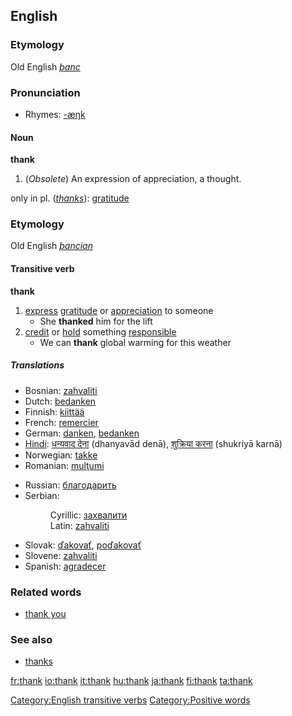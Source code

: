 ==English==
===Etymology===
Old English ''[[þanc]]''

===Pronunciation===
*Rhymes: [[Rhymes:English:-æŋk|-æŋk]]

====Noun====
'''thank'''

# (''Obsolete'') An expression of appreciation, a thought.
only in pl. (''[[thanks]]''): [[gratitude]]

===Etymology===
Old English ''[[þancian]]''
====Transitive verb====
'''thank'''

# [[express]] [[gratitude]] or [[appreciation]] to someone
#* She '''thanked''' him for the lift
# [[credit]] or [[hold]] something [[responsible]]
#* We can '''thank''' global warming for this weather

=====Translations=====
{{top}}
*Bosnian: [[zahvaliti#Bosnian|zahvaliti]]
*Dutch: [[bedanken]]
*Finnish: [[kiittää]]
*French: [[remercier]]
*German: [[danken]], [[bedanken]]
*[[Hindi]]: [[धन्यवाद देना]] (dhanyavād denā), [[शुक्रिया करना]] (shukriyā karnā)
*Norwegian: [[takke]]
*Romanian: [[mulţumi]]
{{mid}}
*Russian: [[благодарить]]
*Serbian:
*:Cyrillic: [[захвалити#Serbian|захвалити]]
*:Latin: [[zahvaliti#Serbian|zahvaliti]]
*Slovak: [[ďakovať]], [[poďakovať]]
*Slovene: [[zahvaliti]]
*Spanish: [[agradecer]]
{{bottom}}

===Related words===
*[[thank you]]
===See also===
*[[thanks]]

[[Category:English transitive verbs]]
[[Category:Positive words]]

[[fr:thank]]
[[io:thank]]
[[it:thank]]
[[hu:thank]]
[[ja:thank]]
[[fi:thank]]
[[ta:thank]]